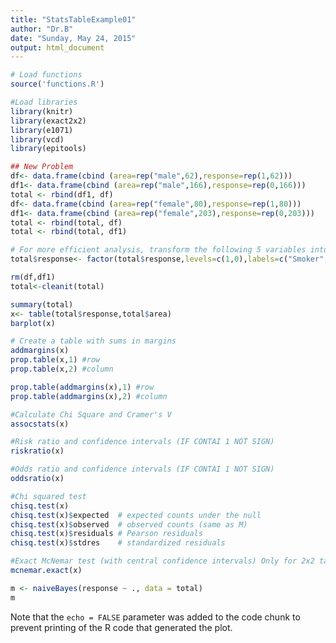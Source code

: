 ```yaml
---
title: "StatsTableExample01"
author: "Dr.B"
date: "Sunday, May 24, 2015"
output: html_document
---
```


```r
# Load functions
source('functions.R')

#Load libraries
library(knitr)
library(exact2x2)
library(e1071)
library(vcd)
library(epitools)

## New Problem  
df<- data.frame(cbind (area=rep("male",62),response=rep(1,62)))
df1<- data.frame(cbind (area=rep("male",166),response=rep(0,166)))
total <- rbind(df1, df)
df<- data.frame(cbind (area=rep("female",80),response=rep(1,80)))
df1<- data.frame(cbind (area=rep("female",203),response=rep(0,203)))
total <- rbind(total, df)
total <- rbind(total, df1)

# For more efficient analysis, transform the following 5 variables into factors:
total$response<- factor(total$response,levels=c(1,0),labels=c("Smoker","NonSmoker")) 

rm(df,df1)
total<-cleanit(total)

summary(total)
x<- table(total$response,total$area)
barplot(x)

# Create a table with sums in margins
addmargins(x)
prop.table(x,1) #row
prop.table(x,2) #column

prop.table(addmargins(x),1) #row
prop.table(addmargins(x),2) #column

#Calculate Chi Square and Cramer's V
assocstats(x)

#Risk ratio and confidence intervals (IF CONTAI 1 NOT SIGN)
riskratio(x)

#Odds ratio and confidence intervals (IF CONTAI 1 NOT SIGN)
oddsratio(x)

#Chi squared test
chisq.test(x)
chisq.test(x)$expected  # expected counts under the null
chisq.test(x)$observed  # observed counts (same as M)
chisq.test(x)$residuals # Pearson residuals
chisq.test(x)$stdres    # standardized residuals

#Exact McNemar test (with central confidence intervals) Only for 2x2 table
mcnemar.exact(x)

m <- naiveBayes(response ~ ., data = total)
m
```

Note that the `echo = FALSE` parameter was added to the code chunk to prevent printing of the R code that generated the plot.
